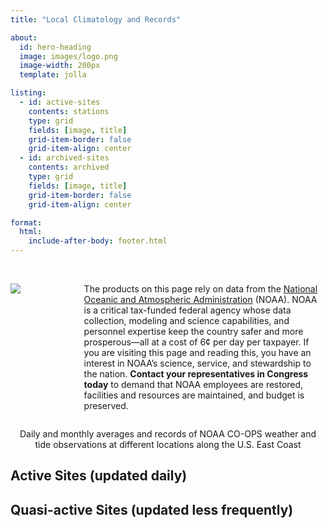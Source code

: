 ```yaml
---
title: "Local Climatology and Records"

about:
  id: hero-heading
  image: images/logo.png
  image-width: 200px
  template: jolla

listing:
  - id: active-sites
    contents: stations
    type: grid
    fields: [image, title]
    grid-item-border: false
    grid-item-align: center
  - id: archived-sites
    contents: archived
    type: grid
    fields: [image, title]
    grid-item-border: false
    grid-item-align: center

format:
  html:
    include-after-body: footer.html
---
```


::: {.callout-important title='SAVE NOAA!'}

:::: {.columns}
:::: {.column width="20%"}

<br>
![](https://cdn.oceanservice.noaa.gov/oceanserviceprod/facts/noaa-emblem-rgb-2022.png){fig-alt="NOAA meatball"}

::::
:::: {.column width="80%"}

<br>
The products on this page rely on data from the [National Oceanic and Atmospheric Administration](https://www.noaa.gov) (NOAA). NOAA is a critical tax-funded federal agency whose data collection, modeling and science capabilities, and personnel expertise keep the country safer and more prosperous---all at a cost of 6&cent; per day per taxpayer. If you are visiting this page and reading this, you have an interest in NOAA's science, service, and stewardship to the nation. **Contact your representatives in Congress today** to demand that NOAA employees are restored, facilities and resources are maintained, and budget is preserved.

::::
::::

:::

::: {#hero-heading style="text-align: center"}
Daily and monthly averages and records of NOAA CO-OPS weather and \
tide observations at different locations along the U.S. East Coast
:::


## Active Sites (updated daily)

:::{#active-sites}
:::

## Quasi-active Sites (updated less frequently)

:::{#archived-sites}
:::
